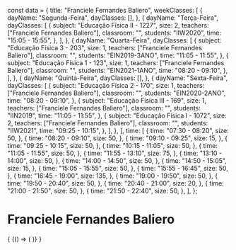 const data = {
  title: "Franciele Fernandes Baliero",
  weekClasses: [
    {
      dayName: "Segunda-Feira",
      dayClasses: [],
    },
    {
      dayName: "Terça-Feira",
      dayClasses: [
        {
          subject: "Educação Física II - 1227",
          size: 2,
          teachers: ["Franciele Fernandes Baliero"],
          classroom: "",
          students: "IIW2020",
          time: "15:05 - 15:55",
        },
      ],
    },
    {
      dayName: "Quarta-Feira",
      dayClasses: [
        {
          subject: "Educação Física 3 - 203",
          size: 1,
          teachers: ["Franciele Fernandes Baliero"],
          classroom: "",
          students: "EIN2019-3ANO",
          time: "11:05 - 11:55",
        },
        {
          subject: "Educação Física 1 - 123",
          size: 1,
          teachers: ["Franciele Fernandes Baliero"],
          classroom: "",
          students: "EIN2021-1ANO",
          time: "08:20 - 09:10",
        },
      ],
    },
    {
      dayName: "Quinta-Feira",
      dayClasses: [],
    },
    {
      dayName: "Sexta-Feira",
      dayClasses: [
        {
          subject: "Educação Física 2 - 170",
          size: 1,
          teachers: ["Franciele Fernandes Baliero"],
          classroom: "",
          students: "EIN2020-2ANO",
          time: "08:20 - 09:10",
        },
        {
          subject: "Educação Física III - 169",
          size: 1,
          teachers: ["Franciele Fernandes Baliero"],
          classroom: "",
          students: "IIN2019",
          time: "11:05 - 11:55",
        },
        {
          subject: "Educação Física I - 1072",
          size: 2,
          teachers: ["Franciele Fernandes Baliero"],
          classroom: "",
          students: "IIW2021",
          time: "09:25 - 10:15",
        },
      ],
    },
  ],
  time: [
    {
      time: "07:30 - 08:20",
      size: 50,
    },
    {
      time: "08:20 - 09:10",
      size: 50,
    },
    {
      time: "09:10 - 09:25",
      size: 15,
    },
    {
      time: "09:25 - 10:15",
      size: 50,
    },
    {
      time: "10:15 - 11:05",
      size: 50,
    },
    {
      time: "11:05 - 11:55",
      size: 50,
    },
    {
      time: "11:55 - 13:10",
      size: 75,
    },
    {
      time: "13:10 - 14:00",
      size: 50,
    },
    {
      time: "14:00 - 14:50",
      size: 50,
    },
    {
      time: "14:50 - 15:05",
      size: 15,
    },
    {
      time: "15:05 - 15:55",
      size: 50,
    },
    {
      time: "15:55 - 16:45",
      size: 50,
    },
    {
      time: "16:45 - 19:00",
      size: 135,
    },
    {
      time: "19:00 - 19:50",
      size: 50,
    },
    {
      time: "19:50 - 20:40",
      size: 50,
    },
    {
      time: "20:40 - 21:00",
      size: 20,
    },
    {
      time: "21:00 - 21:50",
      size: 50,
    },
    {
      time: "21:50 - 22:40",
      size: 50,
    },
  ],
};

# Franciele Fernandes Baliero

<div>
  {
    <BrowserOnly>
      {() => (
        <Grid
          title={data.title}
          weekClasses={data.weekClasses}
          time={data.time}
        />
      )}
    </BrowserOnly>
  }
</div>
